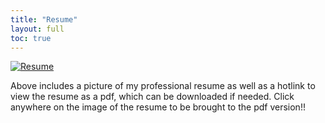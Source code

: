 ```yaml
---
title: "Resume"
layout: full
toc: true
---
```


[![Resume](../_site/Images/ResumeImage.jpg)](../Images/Resume.pdf)

Above includes a picture of my professional resume as well as a hotlink to view the resume as a pdf, which can be downloaded
if needed. Click anywhere on the image of the resume to be brought to the pdf version!!